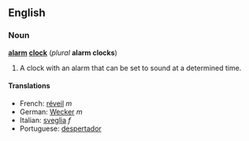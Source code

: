 ==English==
===Noun===
'''[[alarm]] [[clock]]''' (''plural'' '''alarm clocks''')

#A clock with an alarm that can be set to sound at a determined time.

====Translations====
*French: [[réveil]] ''m''
*German: [[Wecker]] ''m''
*Italian: [[sveglia]] ''f''
*Portuguese: [[despertador]]